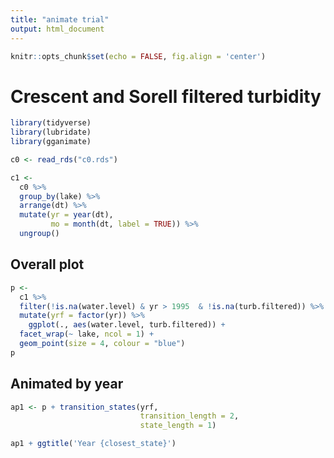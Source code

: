 ```yaml
---
title: "animate trial"
output: html_document
---
```


```r
knitr::opts_chunk$set(echo = FALSE, fig.align = 'center')
```

# Crescent and Sorell filtered turbidity



```r
library(tidyverse)
library(lubridate)
library(gganimate)
```

```r
c0 <- read_rds("c0.rds")

c1 <- 
  c0 %>% 
  group_by(lake) %>% 
  arrange(dt) %>%
  mutate(yr = year(dt),
         mo = month(dt, label = TRUE)) %>% 
  ungroup()

```


## Overall plot


```r
p <- 
  c1 %>% 
  filter(!is.na(water.level) & yr > 1995  & !is.na(turb.filtered)) %>% 
  mutate(yrf = factor(yr)) %>% 
    ggplot(., aes(water.level, turb.filtered)) +
  facet_wrap(~ lake, ncol = 1) + 
  geom_point(size = 4, colour = "blue")
p  


```

## Animated by year

```r

ap1 <- p + transition_states(yrf,
                             transition_length = 2,
                             state_length = 1)

ap1 + ggtitle('Year {closest_state}')
```
